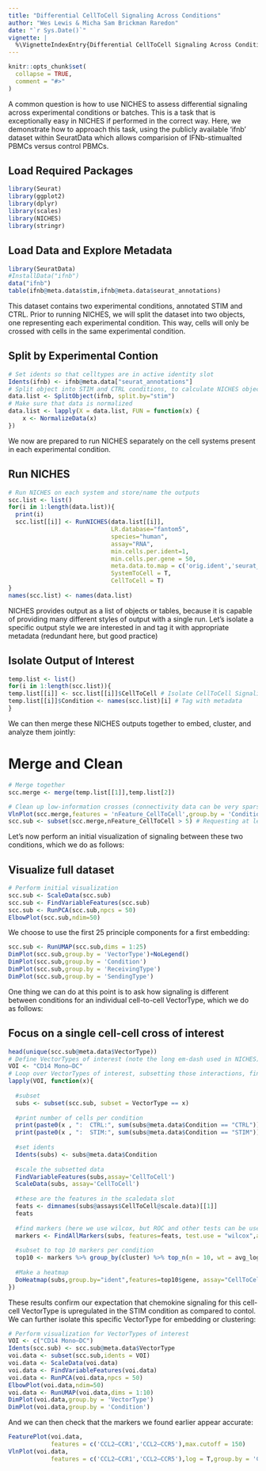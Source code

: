 ```yaml
---
title: "Differential CellToCell Signaling Across Conditions"
author: "Wes Lewis & Micha Sam Brickman Raredon"
date: "`r Sys.Date()`"
vignette: |
  %\VignetteIndexEntry{Differential CellToCell Signaling Across Conditions} %\VignetteEngine{knitr::rmarkdown} %\VignetteEncoding{UTF-8}
---
```


```r
knitr::opts_chunk$set(
  collapse = TRUE,
  comment = "#>"
)
```

A common question is how to use NICHES to assess differential signaling across experimental conditions or batches. This is a task that is exceptionally easy in NICHES if performed in the correct way. Here, we demonstrate how to approach this task, using the publicly available 'ifnb' dataset within SeuratData which allows comparision of IFNb-stimualted PBMCs versus control PBMCs.

## Load Required Packages
```r
library(Seurat)
library(ggplot2)
library(dplyr)
library(scales)
library(NICHES)
library(stringr)
```

## Load Data and Explore Metadata
```r
library(SeuratData)
#InstallData("ifnb")
data("ifnb")
table(ifnb@meta.data$stim,ifnb@meta.data$seurat_annotations)
```

This dataset contains two experimental conditions, annotated STIM and CTRL. Prior to running NICHES, we will split the dataset into two objects, one representing each experimental condition. This way, cells will only be crossed with cells in the same experimental condition.

## Split by Experimental Contion
```r
# Set idents so that celltypes are in active identity slot
Idents(ifnb) <- ifnb@meta.data["seurat_annotations"]
# Split object into STIM and CTRL conditions, to calculate NICHES objects separately
data.list <- SplitObject(ifnb, split.by="stim")
# Make sure that data is normalized
data.list <- lapply(X = data.list, FUN = function(x) {
    x <- NormalizeData(x)
})
```

We now are prepared to run NICHES separately on the cell systems present in each experimental condition. 

## Run NICHES
```r
# Run NICHES on each system and store/name the outputs
scc.list <- list()
for(i in 1:length(data.list)){
  print(i)
  scc.list[[i]] <- RunNICHES(data.list[[i]],
                             LR.database="fantom5",
                             species="human",
                             assay="RNA",
                             min.cells.per.ident=1,
                             min.cells.per.gene = 50,
                             meta.data.to.map = c('orig.ident','seurat_annotations','stim'),
                             SystemToCell = T,
                             CellToCell = T)
}
names(scc.list) <- names(data.list)
```

NICHES provides output as a list of objects or tables, because it is capable of providing many different styles of output with a single run. Let's isolate a specific output style we are interested in and tag it with appropriate metadata (redundant here, but good practice)

## Isolate Output of Interest
```r
temp.list <- list()
for(i in 1:length(scc.list)){
temp.list[[i]] <- scc.list[[i]]$CellToCell # Isolate CellToCell Signaling, which is all that will be covered in this vignette
temp.list[[i]]$Condition <- names(scc.list)[i] # Tag with metadata
}
```

We can then merge these NICHES outputs together to embed, cluster, and analyze them jointly:

# Merge and Clean
```r
# Merge together
scc.merge <- merge(temp.list[[1]],temp.list[2])

# Clean up low-information crosses (connectivity data can be very sparse)
VlnPlot(scc.merge,features = 'nFeature_CellToCell',group.by = 'Condition',pt.size=0.1,log = T)
scc.sub <- subset(scc.merge,nFeature_CellToCell > 5) # Requesting at least 5 distinct ligand-receptor interactions between two cells
```

Let's now perform an initial visualization of signaling between these two conditions, which we do as follows:

## Visualize full dataset
```r
# Perform initial visualization
scc.sub <- ScaleData(scc.sub)
scc.sub <- FindVariableFeatures(scc.sub)
scc.sub <- RunPCA(scc.sub,npcs = 50)
ElbowPlot(scc.sub,ndim=50)
```

We choose to use the first 25 principle components for a first embedding:

```r
scc.sub <- RunUMAP(scc.sub,dims = 1:25)
DimPlot(scc.sub,group.by = 'VectorType')+NoLegend()
DimPlot(scc.sub,group.by = 'Condition')
DimPlot(scc.sub,group.by = 'ReceivingType')
DimPlot(scc.sub,group.by = 'SendingType')
```

One thing we can do at this point is to ask how signaling is different between conditions for an individual cell-to-cell VectorType, which we do as follows:

## Focus on a single cell-cell cross of interest
```r
head(unique(scc.sub@meta.data$VectorType))
# Define VectorTypes of interest (note the long em-dash used in NICHES)
VOI <- "CD14 Mono—DC"
# Loop over VectorTypes of interest, subsetting those interactions, finding markers associated with the comparison of interest (stimulus vs control) and  create a heatmap of top markers:
lapply(VOI, function(x){
 
  #subset
  subs <- subset(scc.sub, subset = VectorType == x)
  
  #print number of cells per condition
  print(paste0(x , ":  CTRL:", sum(subs@meta.data$Condition == "CTRL")))
  print(paste0(x , ":  STIM:", sum(subs@meta.data$Condition == "STIM")))
  
  #set idents
  Idents(subs) <- subs@meta.data$Condition
  
  #scale the subsetted data
  FindVariableFeatures(subs,assay='CellToCell')
  ScaleData(subs, assay='CellToCell')
  
  #these are the features in the scaledata slot
  feats <- dimnames(subs@assays$CellToCell@scale.data)[[1]]
  feats
  
  #find markers (here we use wilcox, but ROC and other tests can be used as well)
  markers <- FindAllMarkers(subs, features=feats, test.use = "wilcox",assay='CellToCell')
  
  #subset to top 10 markers per condition
  top10 <- markers %>% group_by(cluster) %>% top_n(n = 10, wt = avg_log2FC)
  
  #Make a heatmap
  DoHeatmap(subs,group.by="ident",features=top10$gene, assay="CellToCell") +  ggtitle("Top DE Mechanisms, CTRL vs STIM: ",x)
})
```

These results confirm our expectation that chemokine signaling for this cell-cell VectorType is upregulated in the STIM condition as compared to contol. We can further isolate this specific VectorType for embedding or clustering:

```r
# Perform visualization for VectorTypes of interest
VOI <- c("CD14 Mono—DC")
Idents(scc.sub) <- scc.sub@meta.data$VectorType
voi.data <- subset(scc.sub,idents = VOI)
voi.data <- ScaleData(voi.data)
voi.data <- FindVariableFeatures(voi.data)
voi.data <- RunPCA(voi.data,npcs = 50)
ElbowPlot(voi.data,ndim=50)
voi.data <- RunUMAP(voi.data,dims = 1:10)
DimPlot(voi.data,group.by = 'VectorType')
DimPlot(voi.data,group.by = 'Condition')
```

And we can then check that the markers we found earlier appear accurate:

```r
FeaturePlot(voi.data,
            features = c('CCL2—CCR1','CCL2—CCR5'),max.cutoff = 150)
VlnPlot(voi.data,
            features = c('CCL2—CCR1','CCL2—CCR5'),log = T,group.by = 'Condition')
```


